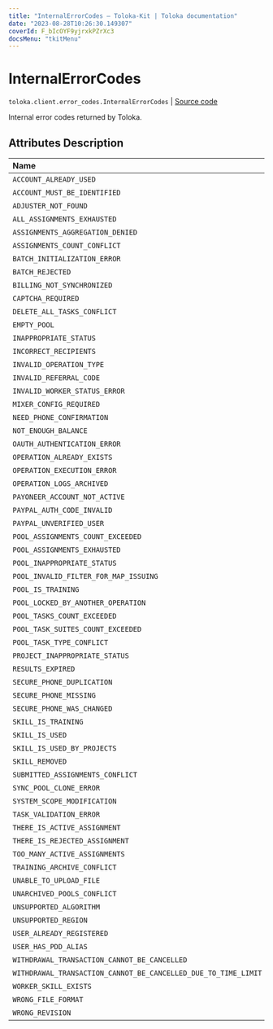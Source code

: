 ```yaml
---
title: "InternalErrorCodes — Toloka-Kit | Toloka documentation"
date: "2023-08-28T10:26:30.149307"
coverId: F_bIcOYF9yjrxkPZrXc3
docsMenu: "tkitMenu"
---
```


# InternalErrorCodes

`toloka.client.error_codes.InternalErrorCodes` | [Source code](https://github.com/Toloka/toloka-kit/blob/v1.2.1/src/client/error_codes.py#L23)

Internal error codes returned by Toloka.

## Attributes Description

| Name | Value | Description |
| :------| :-----------| :----------| 
`ACCOUNT_ALREADY_USED`|'ACCOUNT_ALREADY_USED'|
`ACCOUNT_MUST_BE_IDENTIFIED`|'ACCOUNT_MUST_BE_IDENTIFIED'|
`ADJUSTER_NOT_FOUND`|'ADJUSTER_NOT_FOUND'|
`ALL_ASSIGNMENTS_EXHAUSTED`|'ALL_ASSIGNMENTS_EXHAUSTED'|
`ASSIGNMENTS_AGGREGATION_DENIED`|'ASSIGNMENTS_AGGREGATION_DENIED'|
`ASSIGNMENTS_COUNT_CONFLICT`|'ASSIGNMENTS_COUNT_CONFLICT'|
`BATCH_INITIALIZATION_ERROR`|'BATCH_INITIALIZATION_ERROR'|
`BATCH_REJECTED`|'BATCH_REJECTED'|
`BILLING_NOT_SYNCHRONIZED`|'BILLING_NOT_SYNCHRONIZED'|
`CAPTCHA_REQUIRED`|'CAPTCHA_REQUIRED'|
`DELETE_ALL_TASKS_CONFLICT`|'DELETE_ALL_TASKS_CONFLICT'|
`EMPTY_POOL`|'EMPTY_POOL'|
`INAPPROPRIATE_STATUS`|'INAPPROPRIATE_STATUS'|
`INCORRECT_RECIPIENTS`|'INCORRECT_RECIPIENTS'|
`INVALID_OPERATION_TYPE`|'INVALID_OPERATION_TYPE'|
`INVALID_REFERRAL_CODE`|'INVALID_REFERRAL_CODE'|
`INVALID_WORKER_STATUS_ERROR`|'INVALID_WORKER_STATUS_ERROR'|
`MIXER_CONFIG_REQUIRED`|'MIXER_CONFIG_REQUIRED'|
`NEED_PHONE_CONFIRMATION`|'NEED_PHONE_CONFIRMATION'|
`NOT_ENOUGH_BALANCE`|'NOT_ENOUGH_BALANCE'|
`OAUTH_AUTHENTICATION_ERROR`|'OAUTH_AUTHENTICATION_ERROR'|
`OPERATION_ALREADY_EXISTS`|'OPERATION_ALREADY_EXISTS'|
`OPERATION_EXECUTION_ERROR`|'OPERATION_EXECUTION_ERROR'|
`OPERATION_LOGS_ARCHIVED`|'OPERATION_LOGS_ARCHIVED'|
`PAYONEER_ACCOUNT_NOT_ACTIVE`|'PAYONEER_ACCOUNT_NOT_ACTIVE'|
`PAYPAL_AUTH_CODE_INVALID`|'PAYPAL_AUTH_CODE_INVALID'|
`PAYPAL_UNVERIFIED_USER`|'PAYPAL_UNVERIFIED_USER'|
`POOL_ASSIGNMENTS_COUNT_EXCEEDED`|'POOL_ASSIGNMENTS_COUNT_EXCEEDED'|
`POOL_ASSIGNMENTS_EXHAUSTED`|'POOL_ASSIGNMENTS_EXHAUSTED'|
`POOL_INAPPROPRIATE_STATUS`|'POOL_INAPPROPRIATE_STATUS'|
`POOL_INVALID_FILTER_FOR_MAP_ISSUING`|'POOL_INVALID_FILTER_FOR_MAP_ISSUING'|
`POOL_IS_TRAINING`|'POOL_IS_TRAINING'|
`POOL_LOCKED_BY_ANOTHER_OPERATION`|'POOL_LOCKED_BY_ANOTHER_OPERATION'|
`POOL_TASKS_COUNT_EXCEEDED`|'POOL_TASKS_COUNT_EXCEEDED'|
`POOL_TASK_SUITES_COUNT_EXCEEDED`|'POOL_TASK_SUITES_COUNT_EXCEEDED'|
`POOL_TASK_TYPE_CONFLICT`|'POOL_TASK_TYPE_CONFLICT'|
`PROJECT_INAPPROPRIATE_STATUS`|'PROJECT_INAPPROPRIATE_STATUS'|
`RESULTS_EXPIRED`|'RESULTS_EXPIRED'|
`SECURE_PHONE_DUPLICATION`|'SECURE_PHONE_DUPLICATION'|
`SECURE_PHONE_MISSING`|'SECURE_PHONE_MISSING'|
`SECURE_PHONE_WAS_CHANGED`|'SECURE_PHONE_WAS_CHANGED'|
`SKILL_IS_TRAINING`|'SKILL_IS_TRAINING'|
`SKILL_IS_USED`|'SKILL_IS_USED'|
`SKILL_IS_USED_BY_PROJECTS`|'SKILL_IS_USED_BY_PROJECTS'|
`SKILL_REMOVED`|'SKILL_REMOVED'|
`SUBMITTED_ASSIGNMENTS_CONFLICT`|'SUBMITTED_ASSIGNMENTS_CONFLICT'|
`SYNC_POOL_CLONE_ERROR`|'SYNC_POOL_CLONE_ERROR'|
`SYSTEM_SCOPE_MODIFICATION`|'SYSTEM_SCOPE_MODIFICATION'|
`TASK_VALIDATION_ERROR`|'TASK_VALIDATION_ERROR'|
`THERE_IS_ACTIVE_ASSIGNMENT`|'THERE_IS_ACTIVE_ASSIGNMENT'|
`THERE_IS_REJECTED_ASSIGNMENT`|'THERE_IS_REJECTED_ASSIGNMENT'|
`TOO_MANY_ACTIVE_ASSIGNMENTS`|'TOO_MANY_ACTIVE_ASSIGNMENTS'|
`TRAINING_ARCHIVE_CONFLICT`|'TRAINING_ARCHIVE_CONFLICT'|
`UNABLE_TO_UPLOAD_FILE`|'UNABLE_TO_UPLOAD_FILE'|
`UNARCHIVED_POOLS_CONFLICT`|'UNARCHIVED_POOLS_CONFLICT'|
`UNSUPPORTED_ALGORITHM`|'UNSUPPORTED_ALGORITHM'|
`UNSUPPORTED_REGION`|'UNSUPPORTED_REGION'|
`USER_ALREADY_REGISTERED`|'USER_ALREADY_REGISTERED'|
`USER_HAS_PDD_ALIAS`|'USER_HAS_PDD_ALIAS'|
`WITHDRAWAL_TRANSACTION_CANNOT_BE_CANCELLED`|'WITHDRAWAL_TRANSACTION_CANNOT_BE_CANCELLED'|
`WITHDRAWAL_TRANSACTION_CANNOT_BE_CANCELLED_DUE_TO_TIME_LIMIT`|'WITHDRAWAL_TRANSACTION_CANNOT_BE_CANCELLED_DUE_TO_TIME_LIMIT'|
`WORKER_SKILL_EXISTS`|'WORKER_SKILL_EXISTS'|
`WRONG_FILE_FORMAT`|'WRONG_FILE_FORMAT'|
`WRONG_REVISION`|'WRONG_REVISION'|